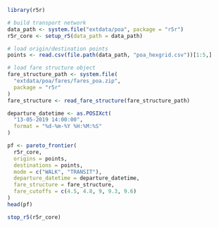 ```r
library(r5r)

# build transport network
data_path <- system.file("extdata/poa", package = "r5r")
r5r_core <- setup_r5(data_path = data_path)

# load origin/destination points
points <- read.csv(file.path(data_path, "poa_hexgrid.csv"))[1:5,]

# load fare structure object
fare_structure_path <- system.file(
  "extdata/poa/fares/fares_poa.zip",
  package = "r5r"
)
fare_structure <- read_fare_structure(fare_structure_path)

departure_datetime <- as.POSIXct(
  "13-05-2019 14:00:00",
  format = "%d-%m-%Y %H:%M:%S"
)

pf <- pareto_frontier(
  r5r_core,
  origins = points,
  destinations = points,
  mode = c("WALK", "TRANSIT"),
  departure_datetime = departure_datetime,
  fare_structure = fare_structure,
  fare_cutoffs = c(4.5, 4.8, 9, 9.3, 9.6)
)
head(pf)

stop_r5(r5r_core)
```

